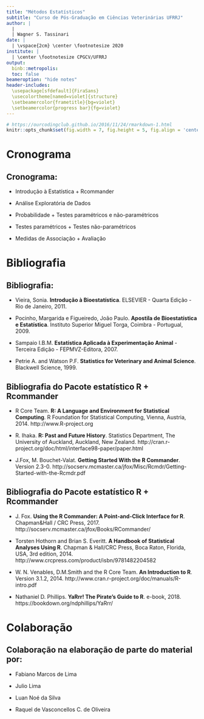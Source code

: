 ```yaml
---
title: "Métodos Estatísticos"
subtitle: "Curso de Pós-Graduação em Ciências Veterinárias UFRRJ"
author: |
  |
  | Wagner S. Tassinari
date: |
  | \vspace{2cm} \center \footnotesize 2020
institute: |
  | \center \footnotesize CPGCV/UFRRJ
output: 
  binb::metropolis:
  toc: false
beameroption: "hide notes"
header-includes:
  \usepackage[sfdefault]{FiraSans}
  \usecolortheme[named=violet]{structure}
  \setbeamercolor{frametitle}{bg=violet}
  \setbeamercolor{progress bar}{fg=violet}
---
```



```r
# https://ourcodingclub.github.io/2016/11/24/rmarkdown-1.html
knitr::opts_chunk$set(fig.width = 7, fig.height = 5, fig.align = 'center', dpi = 96, cache=TRUE, echo = F, comment = "", message = F, warning = F)
```

# Cronograma

## Cronograma:

- Introdução à Estatística + Rcommander 

- Análise Exploratória de Dados

- Probabilidade + Testes paramétricos e não-paramétricos

- Testes paramétricos + Testes não-paramétricos 

- Medidas de Associação + Avaliação

# Bibliografia

## Bibliografia:

- Vieira, Sonia. **Introdução à Bioestatı́stica**. ELSEVIER - Quarta Edição - Rio de Janeiro, 2011.


- Pocinho, Margarida e Figueiredo, João Paulo. **Apostila de Bioestatı́stica e Estatı́stica**. Instituto
Superior Miguel Torga, Coimbra - Portugual, 2009.

- Sampaio I.B.M. **Estatı́stica Aplicada à Experimentação Animal** - Terceira Edição - FEPMVZ-Editora, 2007.

- Petrie A. and Watson P.F. **Statistics for Veterinary and Animal Science**. Blackwell Science, 1999.


## Bibliografia do Pacote estatístico R + Rcommander 

- R Core Team. **R: A Language and Environment for Statistical Computing**. R Foundation for Statistical
Computing, Vienna, Austria, 2014.
http://www.R-project.org

- R. Ihaka. **R: Past and Future History**. Statistics
Department, The University of Auckland, Auckland, New
Zealand.
http://cran.r-project.org/doc/html/interface98-paper/paper.html

- J.Fox, M. Bouchet-Valat. **Getting Started With the R Commander**. Version 2.3-0.
http://socserv.mcmaster.ca/jfox/Misc/Rcmdr/Getting-Started-with-the-Rcmdr.pdf


## Bibliografia do Pacote estatístico R + Rcommander 

- J. Fox. **Using the R Commander: A Point-and-Click Interface for R**. Chapman&Hall / CRC Press, 2017.
http://socserv.mcmaster.ca/jfox/Books/RCommander/

- Torsten Hothorn and Brian S. Everitt. **A Handbook of Statistical Analyses Using R**. Chapman & Hall/CRC
Press, Boca Raton, Florida, USA, 3rd edition, 2014.
http://www.crcpress.com/product/isbn/9781482204582

- W. N. Venables, D.M.Smith and the R Core Team. **An Introduction to R**. Version 3.1.2, 2014.
http://www.cran.r-project.org/doc/manuals/R-intro.pdf


- Nathaniel D. Phillips. **YaRrr! The Pirate’s Guide to R**. e-book, 2018.
https://bookdown.org/ndphillips/YaRrr/


# Colaboração

## Colaboração na elaboração de parte do material por:

- Fabiano Marcos de Lima

- Julio Lima

- Luan Noé da Silva

- Raquel de Vasconcellos C. de Oliveira